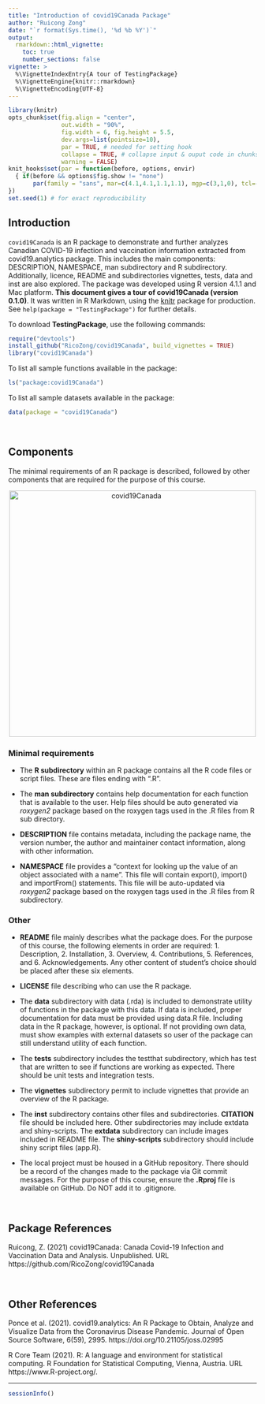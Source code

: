 ```yaml
---
title: "Introduction of covid19Canada Package"
author: "Ruicong Zong"
date: "`r format(Sys.time(), '%d %b %Y')`"
output: 
  rmarkdown::html_vignette:
    toc: true
    number_sections: false
vignette: >
  %\VignetteIndexEntry{A tour of TestingPackage}
  %\VignetteEngine{knitr::rmarkdown}
  %\VignetteEncoding{UTF-8}
---
```


```r
library(knitr)
opts_chunk$set(fig.align = "center", 
               out.width = "90%",
               fig.width = 6, fig.height = 5.5,
               dev.args=list(pointsize=10),
               par = TRUE, # needed for setting hook 
               collapse = TRUE, # collapse input & ouput code in chunks
               warning = FALSE)
knit_hooks$set(par = function(before, options, envir)
  { if(before && options$fig.show != "none") 
       par(family = "sans", mar=c(4.1,4.1,1.1,1.1), mgp=c(3,1,0), tcl=-0.5)
})
set.seed(1) # for exact reproducibility
```
       
## Introduction

`covid19Canada` is an R package to demonstrate and further analyzes Canadian COVID-19 infection and vaccination information extracted from covid19.analytics package. This includes the main components: DESCRIPTION, NAMESPACE, man subdirectory and R subdirectory. Additionally, licence, README and subdirectories vignettes, tests, data and inst are also explored. The package was developed using R version 4.1.1 and Mac platform. **This document gives a tour of covid19Canada (version 0.1.0)**. It was written in R Markdown, using the [knitr](https://cran.r-project.org/package=knitr) package for production. See `help(package = "TestingPackage")` for further details. 

To download **TestingPackage**, use the following commands:

``` r
require("devtools")
install_github("RicoZong/covid19Canada", build_vignettes = TRUE)
library("covid19Canada")
```
To list all sample functions available in the package:
``` r
ls("package:covid19Canada")
```

To list all sample datasets available in the package:
``` r
data(package = "covid19Canada")
```

<br>

## Components

The minimal requirements of an R package is described, followed by other components that are required for the purpose of this course. 

<div style="text-align:center"><img src="covid19Canada.png" alt="covid19Canada" width="500"/>

<div style="text-align:left">

### Minimal requirements

* The **R subdirectory** within an R package contains all the R code files or script files. These are files ending with ".R". 

* The **man subdirectory** contains help documentation for each function that is available to the user. Help files should be auto generated via *roxygen2* package based on the roxygen tags used in the .R files from R sub directory.

* **DESCRIPTION** file contains metadata, including the package name, the version number, the author and maintainer contact information, along with other information.

* **NAMESPACE** file provides a "context for looking up the value of an object associated with a name". This file will contain export(), import() and importFrom() statements. This file will be auto-updated via *roxygen2* package based on the roxygen tags used in the .R files from R subdirectory.

### Other

* **README** file mainly describes what the package does. For the purpose of this course, the following elements in order are required: 1. Description, 2. Installation, 3. Overview, 4. Contributions, 5. References, and 6. Acknowledgements. Any other content of student's choice should be placed after these six elements. 

* **LICENSE** file describing who can use the R package. 

* The **data** subdirectory with data (.rda) is included to demonstrate utility of functions in the package with this data. If data is included, proper documentation for data must be provided using data.R file. Including data in the R package, however, is optional. If not providing own data, must show examples with external datasets so user of the package can still understand utility of each function. 

* The **tests** subdirectory includes the testthat subdirectory, which has test that are written to see if functions are working as expected. There should be unit tests and integration tests. 

* The **vignettes** subdirectory permit to include vignettes that provide an overview of the R package.

* The **inst** subdirectory contains other files and subdirectories. **CITATION** file should be included here. Other subdirectories may include extdata and shiny-scripts. The **extdata** subdirectory can include images included in README file. The **shiny-scripts** subdirectory should include shiny script files (app.R). 

* The local project must be housed in a GitHub repository. There should be a record of the changes made to the package via Git commit messages. For the purpose of this course, ensure the **.Rproj** file is available on GitHub. Do NOT add it to .gitignore.

<br>

<div style="text-align:left">

## Package References

Ruicong, Z. (2021) covid19Canada: Canada Covid-19 Infection and
  Vaccination Data and Analysis. Unpublished. URL
  https://github.com/RicoZong/covid19Canada

<br>

## Other References

Ponce et al. (2021). covid19.analytics: An R Package to Obtain,
  Analyze and Visualize Data from the Coronavirus Disease Pandemic.
  Journal of Open Source Software, 6(59), 2995.
  https://doi.org/10.21105/joss.02995
  


R Core Team (2021). R: A language and environment for statistical
  computing. R Foundation for Statistical Computing, Vienna,
  Austria. URL https://www.R-project.org/.

----

```r
sessionInfo()
```
